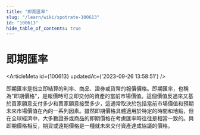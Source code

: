 ```yaml
---
title: "即期匯率"
slug: "/learn/wiki/spotrate-100613"
id: "100613"
hide_table_of_contents: true
---
```



# 即期匯率

<ArticleMeta id={100613} updatedAt={'2023-09-26 13:58:51'} />
<div className='border-solid border-b border-t-0 my-4 border-[var(--ifm-color-gray-300)]' />

即期匯率是指立即結算的利率、商品、證券或貨幣的報價價格。即期匯率，也稱為"即期價格"，是報價時可立即交付的資產的當前市場價值。這個價值反過來又基於買家願意支付多少和賣家願意接受多少，這通常取決於包括當前市場價值和預期未來市場價值在內的一系列因素。雖然即期價格具體適用於特定的時間和地點，但在全球經濟中，大多數證券或商品的即期價格在考慮匯率時往往是相當一致的。與即期價格相反，期貨或遠期價格是一種就未來交付資產達成協議的價格。
